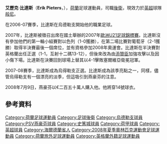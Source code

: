 {{noteTA|G1=Football|G2=EPL
|T=zh-hans:埃里克·皮耶特尔斯;zh-hk:艾歷克·比達斯;zh-tw:艾瑞克·皮耶特爾斯;
|1=zh-hans:埃里克·皮耶特尔斯;zh-hk:艾歷克·比達斯;zh-tw:艾瑞克·皮耶特爾斯;
|2=zh-hans:皮耶特尔斯;zh-hk:比達斯;zh-tw:皮耶特爾斯;}}
{{Infobox football biography
| name           = 艾歷克·比達斯<br />Erik Pieters
| image          = Erik Pieters 2011.jpg
| image_size     = 
| fullname       = Erik Pieters<ref name="Barclays Premier League Squad Numbers 2013/14">{{Cite news| title = Barclays Premier League Squad Numbers 2013/14| url = http://www.premierleague.com/en-gb/news/news/2013-14/aug/premier-league-squad-numbers-seasons-2013-14.html| publisher = Premier League| date = 16 August 2013| accessdate = 17 August 2013| archive-date = 2013-09-25| archive-url = https://web.archive.org/web/20130925003258/http://www.premierleague.com/en-gb/news/news/2013-14/aug/premier-league-squad-numbers-seasons-2013-14.html| dead-url = yes}}</ref>
| height         = {{height|meters=1.84}}<ref>{{cite web |url= http://www.premierleague.com/en-gb/players/profile.overview.html/erik-pieters |title= Premier League Player Profile Erik Pieters |date= 2015 |website= Premier League |publisher= Barclays Premier League |accessdate= 13 January 2015 |archive-date= 2016-05-02 |archive-url= https://web.archive.org/web/20160502144511/http://www.premierleague.com/en-gb/players/profile.overview.html/erik-pieters |dead-url= yes }}</ref>
| birth_date     = {{Birth date and age|1988|8|7|df=y}}
| birth_place    = [[荷蘭|荷蘭]][[蒂爾_(荷蘭)|蒂爾]]
| position             = [[後衛_(足球)|後衛]]
| currentclub    = [[伯恩利足球俱乐部|般尼]]
| clubnumber     = 
| youthyears1    = 2000–2004 | youthclubs1 = VV Rhelico
| youthyears2    = 2004–2006 | youthclubs2 = [[烏德勒支足球會|烏德勒支]]
| years1         = 2006–2008 | clubs1 = [[烏德勒支足球會|烏德勒支]]         | caps1 = 51  | goals1 = 2
| years2         = 2008–2013 | clubs2 = [[PSV燕豪芬|PSV燕豪芬]]              | caps2 = 93  | goals2 = 0
| years3         = 2013–2019     | clubs3 = [[斯托克城足球俱乐部|斯托克城]] | caps3 = 190 | goals3 = 3
| years4         = 2019     | clubs4 = → [[艾米恩斯體育會|艾米恩斯]]  | caps4 = 15   | goals4 = 1
| years5 = 2019–
| clubs5 = [[伯恩利足球俱乐部|般尼]] | caps5 = 0 | goals5 = 0
| nationalyears1 = 2004–2006 | nationalteam1 = [[荷蘭17歲以下國家足球隊|荷蘭U17]] | nationalcaps1 = 5  | nationalgoals1 = 0
| nationalyears2 = 2006–2007 | nationalteam2 = [[荷蘭19歲以下國家足球隊|荷蘭U19]] | nationalcaps2 = 3  | nationalgoals2 = 0
| nationalyears3 = 2007–2010 | nationalteam3 = [[荷蘭21歲以下國家足球隊|荷蘭U21]] | nationalcaps3 = 19 | nationalgoals3 = 1
| nationalyears4 = 2010–2014 | nationalteam4 = [[荷蘭國家足球隊|荷蘭]]              | nationalcaps4 = 18 | nationalgoals4 = 0
| medaltemplates       = 
| pcupdate             = 2019年7月8日
| ntupdate             = 2014年9月4日
}}

'''艾歷克·比達斯'''（'''Erik Pieters'''，{{bd|1988年|08月7日|catIDx=Erik Pieters}}），[[荷蘭|荷蘭]]足球運動員，司職[[後衛_(足球)|後衛]]，現效力於[[英超|英超]]球隊[[伯恩利足球俱乐部|般尼]]。

在2006-07賽季，比達斯在烏德勒支開始他的職業足球。

2007年，比達斯被徵召出席在國土舉辦的2007年[[歐洲U21足球錦標賽|歐洲U21足球錦標賽]]。比達斯沒有參加他們的第一輪小組賽對以色列（1-0獲勝），在第二場比賽對葡萄牙（2-1獲勝）取得半決賽最後一個席位，並有資格參加2008年奧運會。比達斯在半決賽對英格蘭出任正選（1-1，互射十二碼13-12），但後來改為由[[添贊臣|添贊臣]]加強攻擊以及因小傷下場。比達斯在決賽回到球場上替其以4-1擊敗塞爾維亞衛冕冠軍。

2007-08賽季，比達斯成為烏得勒支正選。比達斯成為該季亮點之一，同樣，儘管烏得勒支有一個漂亮的淡季，但這吸引到燕豪芬的注意。

2008年7月9日，燕豪芬以€二百五十萬人購入他。他將穿14號球衣。

==參考資料==
{{reflist}}

{{般尼球員名單}}
{{2008年奧運會男子足球荷蘭參賽名單}}

{{DEFAULTSORT:Pieters, Erik}}
[[Category:荷蘭足球運動員|Category:荷蘭足球運動員]]
[[Category:足球後衛|Category:足球後衛]]
[[Category:烏德勒支球員|Category:烏德勒支球員]]
[[Category:PSV燕豪芬球員|Category:PSV燕豪芬球員]]
[[Category:史篤城球員|Category:史篤城球員]]
[[Category:荷甲球員|Category:荷甲球員]]
[[Category:英超球員|Category:英超球員]]
[[Category:海爾德蘭省人|Category:海爾德蘭省人]]
[[Category:2008年夏季奧林匹克運動會足球運動員|Category:2008年夏季奧林匹克運動會足球運動員]]
[[Category:荷蘭旅外足球運動員|Category:荷蘭旅外足球運動員]]
[[Category:英格蘭外籍足球運動員|Category:英格蘭外籍足球運動員]]